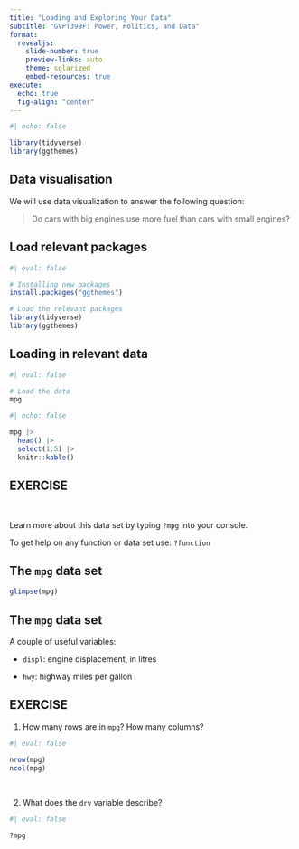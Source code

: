 ```yaml
---
title: "Loading and Exploring Your Data"
subtitle: "GVPT399F: Power, Politics, and Data"
format: 
  revealjs:
    slide-number: true
    preview-links: auto
    theme: solarized
    embed-resources: true
execute: 
  echo: true
  fig-align: "center"
---
```


```r
#| echo: false

library(tidyverse)
library(ggthemes)
```

## Data visualisation

We will use data visualization to answer the following question: 

> Do cars with big engines use more fuel than cars with small engines?

## Load relevant packages 

```r
#| eval: false

# Installing new packages
install.packages("ggthemes")

# Load the relevant packages
library(tidyverse)
library(ggthemes)
```

## Loading in relevant data

```r
#| eval: false

# Load the data
mpg
```

```r
#| echo: false

mpg |> 
  head() |> 
  select(1:5) |> 
  knitr::kable()
```

## EXERCISE {background-color="#B56576"}

<br>

Learn more about this data set by typing `?mpg` into your console.

::: aside
To get help on any function or data set use: `?function`
:::

## The `mpg` data set

```r
glimpse(mpg)
```

## The `mpg` data set

A couple of useful variables:

-   `displ`: engine displacement, in litres

-   `hwy`: highway miles per gallon

## EXERCISE {background-color="#B56576"}

1.  How many rows are in `mpg`? How many columns?

```r
#| eval: false

nrow(mpg)
ncol(mpg)
```

<br>

2.  What does the `drv` variable describe?

```r
#| eval: false

?mpg
```

